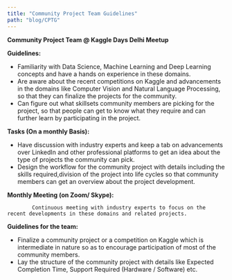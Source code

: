 ```yaml
---
title: "Community Project Team Guidelines"
path: "blog/CPTG"
---
```


**Community Project Team @ Kaggle Days Delhi Meetup**

**Guidelines:**

- Familiarity with Data Science, Machine Learning and Deep Learning concepts and have a hands on experience in these domains.
- Are aware about the recent competitions on Kaggle and advancements in the domains like Computer Vision and Natural Language Processing, so that they can finalize the projects for the community.
- Can figure out what skillsets community members are picking for the project, so that people can get to know what they require and can further learn by participating in the project.

**Tasks (On a monthly Basis):**

- Have discussion with industry experts and keep a tab on advancements over LinkedIn and other professional platforms to get an idea about the type of projects the community can pick.
- Design the workflow for the community project with details including the skills required,division of the project into life cycles so that community members can get an overview about the project development.

**Monthly Meeting (on Zoom/ Skype):**

            Continuous meeting with industry experts to focus on the recent developments in these domains and related projects.

**Guidelines for the team:**

- Finalize a community project or a competition on Kaggle which is intermediate in nature so as to encourage participation of most of the community members.
- Lay the structure of the community project with details like Expected Completion Time, Support Required (Hardware / Software) etc.
